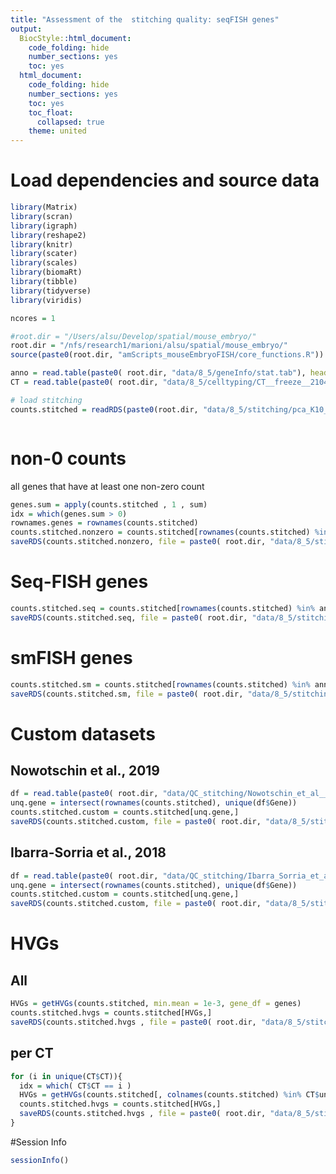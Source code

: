 ```yaml
---
title: "Assessment of the  stitching quality: seqFISH genes"
output:
  BiocStyle::html_document:
    code_folding: hide
    number_sections: yes
    toc: yes  
  html_document:
    code_folding: hide
    number_sections: yes
    toc: yes
    toc_float:
      collapsed: true
    theme: united
---
```



# Load dependencies and source data

```r

library(Matrix)
library(scran)
library(igraph)
library(reshape2)
library(knitr)
library(scater)
library(scales)
library(biomaRt)
library(tibble)
library(tidyverse)
library(viridis)

ncores = 1

#root.dir = "/Users/alsu/Develop/spatial/mouse_embryo/"
root.dir = "/nfs/research1/marioni/alsu/spatial/mouse_embryo/"
source(paste0(root.dir, "amScripts_mouseEmbryoFISH/core_functions.R"))

anno = read.table(paste0( root.dir, "data/8_5/geneInfo/stat.tab"), header = TRUE, sep = "\t", stringsAsFactors = FALSE, comment.char = "$")
CT = read.table(paste0( root.dir, "data/8_5/celltyping/CT__freeze__21042020.tab"), header = TRUE, sep = "\t", stringsAsFactors = FALSE, comment.char = "$")

# load stitching
counts.stitched = readRDS(paste0(root.dir, "data/8_5/stitching/pca_K10_mean.rds"))



```


# non-0 counts

all genes that have at least one non-zero count

```r

genes.sum = apply(counts.stitched , 1 , sum)
idx = which(genes.sum > 0)
rownames.genes = rownames(counts.stitched)
counts.stitched.nonzero = counts.stitched[rownames(counts.stitched) %in% rownames.genes[idx],]
saveRDS(counts.stitched.nonzero, file = paste0( root.dir, "data/8_5/stitching/pca_K10_mean__nonZero.rds"))

```


# Seq-FISH genes


```r

counts.stitched.seq = counts.stitched[rownames(counts.stitched) %in% anno$external_gene_name[anno$experiment == "seq"],]
saveRDS(counts.stitched.seq, file = paste0( root.dir, "data/8_5/stitching/pca_K10_mean__seq.rds"))

```

# smFISH genes


```r

counts.stitched.sm = counts.stitched[rownames(counts.stitched) %in% anno$external_gene_name[anno$experiment == "sm"],]
saveRDS(counts.stitched.sm, file = paste0( root.dir, "data/8_5/stitching/pca_K10_mean__sm.rds"))

```


# Custom datasets

## Nowotschin et al., 2019

```r

df = read.table(paste0( root.dir, "data/QC_stitching/Nowotschin_et_al__2019.tab"), header = TRUE, sep = "\t", stringsAsFactors = FALSE, comment.char = "$")
unq.gene = intersect(rownames(counts.stitched), unique(df$Gene))
counts.stitched.custom = counts.stitched[unq.gene,]
saveRDS(counts.stitched.custom, file = paste0( root.dir, "data/8_5/stitching/custom/pca_K10_mean__Nowotschin.rds"))


```


## Ibarra-Sorria et al., 2018

```r

df = read.table(paste0( root.dir, "data/QC_stitching/Ibarra_Sorria_et_al_2018.tab"), header = TRUE, sep = "\t", stringsAsFactors = FALSE, comment.char = "$")
unq.gene = intersect(rownames(counts.stitched), unique(df$Gene))
counts.stitched.custom = counts.stitched[unq.gene,]
saveRDS(counts.stitched.custom, file = paste0( root.dir, "data/8_5/stitching/custom/pca_K10_mean__Ibarra_Sorria.rds"))

```

# HVGs

## All 

```r

HVGs = getHVGs(counts.stitched, min.mean = 1e-3, gene_df = genes)
counts.stitched.hvgs = counts.stitched[HVGs,]
saveRDS(counts.stitched.hvgs , file = paste0( root.dir, "data/8_5/stitching/pca_K10_mean__hvgs.rds"))

```

## per CT

```r

for (i in unique(CT$CT)){
  idx = which( CT$CT == i )
  HVGs = getHVGs(counts.stitched[, colnames(counts.stitched) %in% CT$uniqueID[idx]], min.mean = 1e-3, gene_df = genes)
  counts.stitched.hvgs = counts.stitched[HVGs,]
  saveRDS(counts.stitched.hvgs , file = paste0( root.dir, "data/8_5/stitching/CT/pca_K10_mean__hvgs__", i , ".rds"))
}

```


#Session Info

```r
sessionInfo()
```
